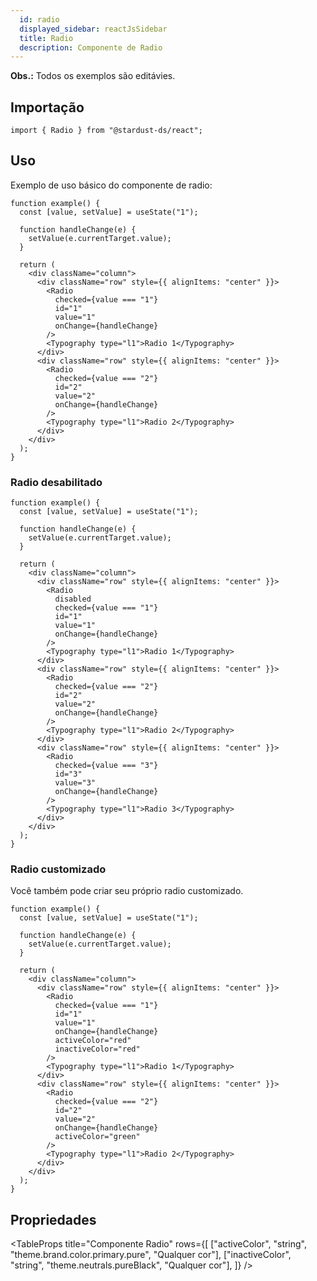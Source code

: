 ```yaml
---
  id: radio
  displayed_sidebar: reactJsSidebar
  title: Radio
  description: Componente de Radio
---
```



**Obs.:** Todos os exemplos são editávies.

<Tabs groupId='radio-component'>
<TabItem value='Uso' label='Uso'>

## Importação

```tsx
import { Radio } from "@stardust-ds/react";
```

## Uso

Exemplo de uso básico do componente de radio:

```tsx live
function example() {
  const [value, setValue] = useState("1");

  function handleChange(e) {
    setValue(e.currentTarget.value);
  }

  return (
    <div className="column">
      <div className="row" style={{ alignItems: "center" }}>
        <Radio
          checked={value === "1"}
          id="1"
          value="1"
          onChange={handleChange}
        />
        <Typography type="l1">Radio 1</Typography>
      </div>
      <div className="row" style={{ alignItems: "center" }}>
        <Radio
          checked={value === "2"}
          id="2"
          value="2"
          onChange={handleChange}
        />
        <Typography type="l1">Radio 2</Typography>
      </div>
    </div>
  );
}
```

### Radio desabilitado

```tsx live
function example() {
  const [value, setValue] = useState("1");

  function handleChange(e) {
    setValue(e.currentTarget.value);
  }

  return (
    <div className="column">
      <div className="row" style={{ alignItems: "center" }}>
        <Radio
          disabled
          checked={value === "1"}
          id="1"
          value="1"
          onChange={handleChange}
        />
        <Typography type="l1">Radio 1</Typography>
      </div>
      <div className="row" style={{ alignItems: "center" }}>
        <Radio
          checked={value === "2"}
          id="2"
          value="2"
          onChange={handleChange}
        />
        <Typography type="l1">Radio 2</Typography>
      </div>
      <div className="row" style={{ alignItems: "center" }}>
        <Radio
          checked={value === "3"}
          id="3"
          value="3"
          onChange={handleChange}
        />
        <Typography type="l1">Radio 3</Typography>
      </div>
    </div>
  );
}
```

### Radio customizado

Você também pode criar seu próprio radio customizado.

```tsx live
function example() {
  const [value, setValue] = useState("1");

  function handleChange(e) {
    setValue(e.currentTarget.value);
  }

  return (
    <div className="column">
      <div className="row" style={{ alignItems: "center" }}>
        <Radio
          checked={value === "1"}
          id="1"
          value="1"
          onChange={handleChange}
          activeColor="red"
          inactiveColor="red"
        />
        <Typography type="l1">Radio 1</Typography>
      </div>
      <div className="row" style={{ alignItems: "center" }}>
        <Radio
          checked={value === "2"}
          id="2"
          value="2"
          onChange={handleChange}
          activeColor="green"
        />
        <Typography type="l1">Radio 2</Typography>
      </div>
    </div>
  );
}
```

</TabItem>

<TabItem value='Propriedades' label='Propriedades'>

## Propriedades

<TableProps
  title="Componente Radio"
  rows={[
    ["activeColor", "string", "theme.brand.color.primary.pure", "Qualquer cor"],
    ["inactiveColor", "string", "theme.neutrals.pureBlack", "Qualquer cor"],
  ]}
/>
</TabItem>
</Tabs>
